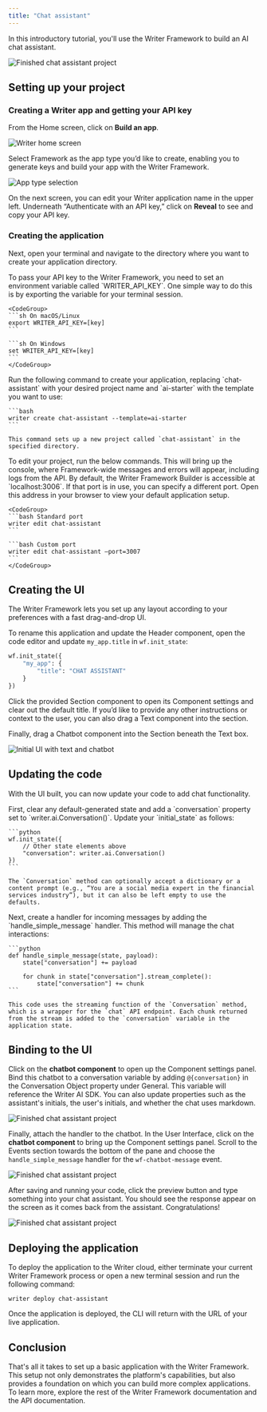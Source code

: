 ```yaml
---
title: "Chat assistant"
---
```


In this introductory tutorial, you'll use the Writer Framework to build an AI chat assistant.

![Finished chat assistant project](/framework/images/tutorial/chat/chat_assistant_1.png)

## Setting up your project

### Creating a Writer app and getting your API key

From the Home screen, click on **Build an app**.

![Writer home screen](/framework/images/tutorial/chat/chat_assistant_2.png)

Select Framework as the app type you’d like to create, enabling you to generate keys and build your app with the Writer Framework.

![App type selection](/framework/images/tutorial/chat/chat_assistant_3.png)

On the next screen, you can edit your Writer application name in the upper left. Underneath “Authenticate with an API key,” click on **Reveal** to see and copy your API key.


### Creating the application

Next, open your terminal and navigate to the directory where you want to create your application directory.

<Steps>
  <Step title="Set the API key environment variable">
    To pass your API key to the Writer Framework, you need to set an environment variable called `WRITER_API_KEY`. One simple way to do this is by exporting the variable for your terminal session.

    <CodeGroup>
    ```sh On macOS/Linux
    export WRITER_API_KEY=[key]
    ```

    ```sh On Windows
    set WRITER_API_KEY=[key]
    ```
    </CodeGroup>
  </Step>
  <Step title="Create the application">
    Run the following command to create your application, replacing `chat-assistant` with your desired project name and `ai-starter` with the template you want to use:

    ```bash
    writer create chat-assistant --template=ai-starter
    ```

    This command sets up a new project called `chat-assistant` in the specified directory.
  </Step>
  <Step title="Edit your project">
    To edit your project, run the below commands. This will bring up the console, where Framework-wide messages and errors will appear, including logs from the API. By default, the Writer Framework Builder is accessible at `localhost:3006`. If that port is in use, you can specify a different port. Open this address in your browser to view your default application setup.

    <CodeGroup>
    ```bash Standard port
    writer edit chat-assistant
    ```

    ```bash Custom port
    writer edit chat-assistant –port=3007
    ```
    </CodeGroup>

  </Step>
</Steps>



## Creating the UI

The Writer Framework lets you set up any layout according to your preferences with a fast drag-and-drop UI. 

To rename this application and update the Header component, open the code editor and update `my_app.title` in `wf.init_state`:

```python
wf.init_state({
    "my_app": {
        "title": "CHAT ASSISTANT"
    }
})
```

Click the provided Section component to open its Component settings and clear out the default title. If you’d like to provide any other instructions or context to the user, you can also drag a Text component into the section.

Finally, drag a Chatbot component into the Section beneath the Text box. 

![Initial UI with text and chatbot](/framework/images/tutorial/chat/chat_assistant_4.png)


## Updating the code

With the UI built, you can now update your code to add chat functionality.

<Steps>
  <Step title="Initialize your application state">
    First, clear any default-generated state and add a `conversation` property set to `writer.ai.Conversation()`. Update your `initial_state` as follows:

    ```python
    wf.init_state({
        // Other state elements above
        "conversation": writer.ai.Conversation()
    })
    ```

    The `Conversation` method can optionally accept a dictionary or a content prompt (e.g., “You are a social media expert in the financial services industry”), but it can also be left empty to use the defaults.
  </Step>
  <Step title="Create a handler for the Chatbot component">
    Next, create a handler for incoming messages by adding the `handle_simple_message` handler. This method will manage the chat interactions:

    ```python
    def handle_simple_message(state, payload):
        state["conversation"] += payload
        
        for chunk in state["conversation"].stream_complete():
            state["conversation"] += chunk
    ```

    This code uses the streaming function of the `Conversation` method, which is a wrapper for the `chat` API endpoint. Each chunk returned from the stream is added to the `conversation` variable in the application state.
  </Step>
</Steps>



## Binding to the UI

Click on the **chatbot component** to open up the Component settings panel. Bind this chatbot to a conversation variable by adding `@{conversation}` in the Conversation Object property under General. This variable will reference the Writer AI SDK. You can also update properties such as the assistant's initials, the user's initials, and whether the chat uses markdown.

![Finished chat assistant project](/framework/images/tutorial/chat/chat_assistant_5.png)

Finally, attach the handler to the chatbot. In the User Interface, click on the **chatbot component** to bring up the Component settings panel. Scroll to the Events section towards the bottom of the pane and choose the `handle_simple_message` handler for the `wf-chatbot-message` event.

![Finished chat assistant project](/framework/images/tutorial/chat/chat_assistant_6.png)

After saving and running your code, click the preview button and type something into your chat assistant. You should see the response appear on the screen as it comes back from the assistant. Congratulations!

![Finished chat assistant project](/framework/images/tutorial/chat/chat_assistant_7.png)


## Deploying the application

To deploy the application to the Writer cloud, either terminate your current Writer Framework process or open a new terminal session and run the following command:


```
writer deploy chat-assistant
```


Once the application is deployed, the CLI will return with the URL of your live application.


## Conclusion

That's all it takes to set up a basic application with the Writer Framework. This setup not only demonstrates the platform's capabilities, but also provides a foundation on which you can build more complex applications. To learn more, explore the rest of the Writer Framework documentation and the API documentation. 